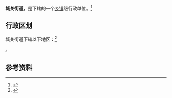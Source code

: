 {{中国乡级行政区|21/07/27/201/000}}

'''城关街道'''，是{{PRC admin/fullname|21/07/27/201/000|3}}下辖的一个[[乡镇|乡镇]]级行政单位。<ref>{{PRC admin/ref sgc|{{PRC admin/parent|21/07/27/201/000}}}}</ref>

== 行政区划 ==

城关街道下辖以下地区：<ref>{{PRC admin/ref sgc|21/07/27/201/000}}</ref>

{{PRC admin/children|21/07/27/201/000}}。

== 参考资料 ==

{{reflist}}

{{行政区划小作品}}
{{PRC admin/navcat|21/07/27/201/000}}